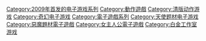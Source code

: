 {{Cat main}}

{{DEFAULTSORT:Bayonetta}}
[[Category:2009年首发的电子游戏系列|Category:2009年首发的电子游戏系列]]
[[Category:動作遊戲|Category:動作遊戲]]
[[Category:清版动作游戏|Category:清版动作游戏]]
[[Category:奇幻电子游戏|Category:奇幻电子游戏]]
[[Category:電子遊戲系列|Category:電子遊戲系列]]
[[Category:天使题材电子游戏|Category:天使题材电子游戏]]
[[Category:惡魔題材電子遊戲|Category:惡魔題材電子遊戲]]
[[Category:女主人公電子遊戲|Category:女主人公電子遊戲]]
[[Category:白金工作室游戏|Category:白金工作室游戏]]